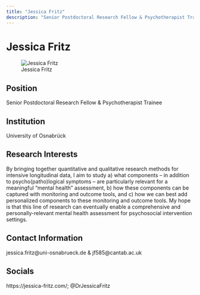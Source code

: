```yaml
---
title: "Jessica Fritz"
description: "Senior Postdoctoral Research Fellow & Psychotherapist Trainee"
---
```


# Jessica Fritz

![Jessica Fritz](files/images/%7B%7Blast_name%7D%7D.jpg)

## Position

Senior Postdoctoral Research Fellow & Psychotherapist Trainee

## Institution

University of Osnabrück

## Research Interests

By bringing together quantitative and qualitative research methods for intensive longitudinal data, I aim to study a) what components – in addition to psycho(patho)logical symptoms – are particularly relevant for a meaningful "mental health" assessment, b) how these components can be captured with monitoring and outcome tools, and c) how we can best add personalized components to these monitoring and outcome tools. My hope is that this line of research can eventually enable a comprehensive and personally-relevant mental health assessment for psychosocial intervention settings.

## Contact Information

jessica.fritz@uni-osnabrueck.de & jf585@cantab.ac.uk

## Socials

https://jessica-fritz.com/; @DrJessicaFritz